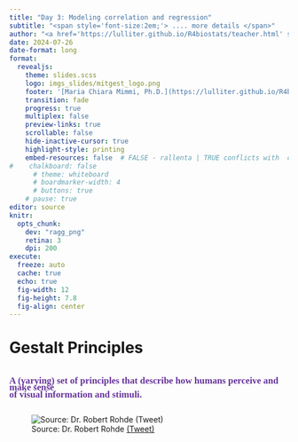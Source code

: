 ```yaml
---
title: "Day 3: Modeling correlation and regression"
subtitle: "<span style='font-size:2em;'> .... more details </span>"
author: "<a href='https://lulliter.github.io/R4biostats/teacher.html' style='color:#72aed8;font-weight:600;'>M. Chiara Mimmi, Ph.D.</a>&ensp;|&ensp;Università degli Studi di Pavia"
date: 2024-07-26
date-format: long
format:
  revealjs:
    theme: slides.scss
    logo: imgs_slides/mitgest_logo.png
    footer: '[Maria Chiara Mimmi, Ph.D.](https://lulliter.github.io/R4biostats/teacher.html) // MITGEST::training(2024)'
    transition: fade
    progress: true
    multiplex: false
    preview-links: true
    scrollable: false
    hide-inactive-cursor: true
    highlight-style: printing
    embed-resources: false  # FALSE - rallenta | TRUE conflicts with  chalkboard: TRUE!   
#    chalkboard: false
      # theme: whiteboard
      # boardmarker-width: 4
      # buttons: true
    # pause: true
editor: source
knitr:
  opts_chunk:
    dev: "ragg_png"
    retina: 3
    dpi: 200
execute:
  freeze: auto
  cache: true
  echo: true
  fig-width: 12
  fig-height: 7.8
  fig-align: center
---
```



# <span style='line-height:.97;'>Gestalt Principles</span> {background-color="#e6d9f2"}



# <span style='font-family:asap semicondensed;font-size:.6em;line-height:.75;font-weight:600;font-style:normal;color:#663399;'>A (varying) set of principles that describe how humans perceive and make sense<br>of visual information and stimuli.</span> {#gestalt-principles-defintion data-menu-title="Gestalt Principles: Definition" background-color="#e6d9f2"}



 

## {#pie-charts-emissions data-menu-title='Pie Charts "Greenhouse Gas Emissions"'}

![Source: Dr. Robert Rohde [(Tweet)](https://twitter.com/RARohde/status/1105805477806567424)](imgs_slides/greenhouse-orignal.png){fig-align="center"}



##  {background-image="imgs_slides/exercise-what-now.png" background-position="center" background-size="75%"}
